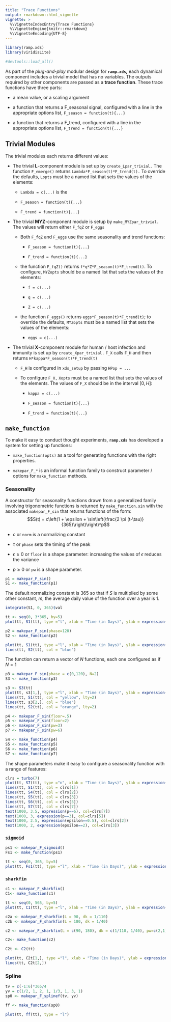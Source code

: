 ```yaml
---
title: "Trace Functions"
output: rmarkdown::html_vignette
vignette: >
  %\VignetteIndexEntry{Trace Functions}
  %\VignetteEngine{knitr::rmarkdown}
  %\VignetteEncoding{UTF-8}
---
```


```r
library(ramp.xds)
library(viridisLite)
```


```r
#devtools::load_all()
```

As part of the  *plug-and-play* modular design for **`ramp.xds`,** each dynamical component includes a trivial model that has no variables. The outputs required by other components are passed as a **trace function**. These trace functions have three parts:

+ a mean value, or a scaling argument

+ a function that returns a F_seasonal signal, configured with a line in the appropriate options list, `F_season = function(t){...}` 

+ a function that returns a F_trend, configured with a line in the appropriate options list, `F_trend = function(t){...}` 


## Trivial Modules 


The trivial modules each returns different values:

+ The trivial **L**-component module is set up by `create_Lpar_trivial.` The function `F_emerge()` returns `Lambda*F_season(t)*F_trend(t).` To override the defaults, `Lopts` must be a named list that sets the values of the elements: 

    - `Lambda = c(...)` is the
        
    - `F_season = function(t){...}`
        
    - `F_trend = function(t){...}`

+ The trivial **MYZ**-component module is setup by `make_MYZpar_trivial.` The values will return either `F_fqZ` or `F_eggs` 

    - Both `F_fqZ` and `F_eggs` use the same seasonality and trend functions: 

        - `F_season = function(t){...}` 
        
        - `F_trend = function(t){...}` 

    - the function `F_fqZ()` returns `f*q*Z*F_season(t)*F_trend(t)`. To configure, `MYZopts` should be a named list that sets the values of the elements: 
    
        - `f = c(...)` 
        
        - `q = c(...)` 
        
        - `Z = c(...)`
    
    - the function `F_eggs()` returns `eggs*F_season(t)*F_trend(t)`; to override the defaults, `MYZopts` must be a named list that sets the values of the elements:
    
        - ` eggs = c(...)`

+ The trivial **X**-component module for human / host infection and immunity is set up by `create_Xpar_trivial.` `F_X` calls `F_H` and then returns `H*kappa*F_season(t)*F_trend(t)` 

    - `F_H` is configured in `xds_setup` by passing `HPop = ...` 
    
    - To configure `F_X,` `Xopts` must be a named list that sets the values of the elements. The values of `F_X` should be in the interval $[0,H]:$ 
    
      - `kappa = c(...)`
        
      - `F_season = function(t){...}`
        
      - `F_trend = function(t){...}`
        
## `make_function`

To make it easy to conduct thought experiments, **`ramp.xds`** has developed a system for setting up functions: 

  + `make_function(opts)` as a tool for generating functions with the right properties. 
  
  + `makepar_F_*` is an informal function family to construct parameter / options for `make_function` methods. 

### Seasonality

A constructor for seasonality functions drawn from a generalized family involving trigonometric functions is returned by `make_function.sin` with the associated `makepar_F_sin` that returns functions of the form: 
$$S(t) =  c\left(1 + \epsilon + \sin\left(\frac{2 \pi (t-\tau)}{365}\right)\right)^p$$

+ $c$ or `norm` is a normalizing constant 

+ $\tau$ or `phase` sets the timing of the peak

+ $\epsilon \geq 0$ or `floor` is a shape parameter: increasing the values of $\epsilon$ reduces the variance 

+ $p \geq 0$ or `pw` is a shape parameter.

```r
p1 = makepar_F_sin()
S1 <- make_function(p1)

```

The default normalizing constant is $365$ so that if $S$ is multiplied by some other constant, $m,$ the average daily value of the function over a year is $1.$

```r
integrate(S1, 0, 365)$val
```

```r
tt <- seq(0, 3*365, by=5)
plot(tt, S1(tt), type ="l", xlab = "Time (in Days)", ylab = expression(S(t)))
```


```r
p2 = makepar_F_sin(phase=120)
S2 <- make_function(p2)
```


```r
plot(tt, S1(tt), type ="l", xlab = "Time (in Days)", ylab = expression(S(t)))
lines(tt, S2(tt), col = "blue")
```

The function can return a vector of $N$ functions, each one configured as if $N=1$

```r
p3 = makepar_F_sin(phase = c(0,120), N=2)
S3 <- make_function(p3)
```

```r
s3 <- S3(tt) 
plot(tt, s3[1,], type ="l", xlab = "Time (in Days)", ylab = expression(S(t)))
lines(tt, S1(tt), col = "yellow", lty=2)
lines(tt, s3[2,], col = "blue")
lines(tt, S2(tt), col = "orange", lty=2)
```
```r
p4 <- makepar_F_sin(floor=.5)
p5 <- makepar_F_sin(floor=2)
p6 <- makepar_F_sin(pw=3)
p7 <- makepar_F_sin(pw=6)
```


```r
S4 <- make_function(p4)
S5 <- make_function(p5)
S6 <- make_function(p6)
S7 <- make_function(p7)
```

The shape parameters make it easy to configure a seasonality function with a range of features: 

```r
clrs = turbo(7)
plot(tt, S7(tt), type ="n", xlab = "Time (in Days)", ylab = expression(S(t)))
lines(tt, S1(tt), col = clrs[1])
lines(tt, S4(tt), col = clrs[2])
lines(tt, S5(tt), col = clrs[3])
lines(tt, S6(tt), col = clrs[5])
lines(tt, S7(tt), col = clrs[7])
text(1000, 3.5, expression(p==6), col=clrs[7])
text(1000, 3, expression(p==3), col=clrs[5])
text(1000, 2.5, expression(epsilon==0.5), col=clrs[2])
text(1000, 2, expression(epsilon==2), col=clrs[3])
```


###  `sigmoid` 

```r
ps1 <- makepar_F_sigmoid()
Fs1 <- make_function(ps1)
```

```r
tt <- seq(0, 365, by=5)
plot(tt, Fs1(tt), type ="l", xlab = "Time (in Days)", ylab = expression(Fs1(t)))
```

### `sharkfin`

```r
c1 <- makepar_F_sharkfin()
C1<- make_function(c1)
```



```r
tt <- seq(0, 565, by=5)
plot(tt, C1(tt), type ="l", xlab = "Time (in Days)", ylab = expression(Fs1(t)))
```



```r
c2a <- makepar_F_sharkfin(L = 90, dk = 1/110)
c2b <- makepar_F_sharkfin(L = 180, dk = 1/40)
```

```r
c2 <- makepar_F_sharkfin(L = c(90, 180), dk = c(1/110, 1/40), pw=c(2,1), N=2)
```

```r
C2<- make_function(c2)
```


```r
C2t <- C2(tt)
```



```r
plot(tt, C2t[1,], type ="l", xlab = "Time (in Days)", ylab = expression(Fs1(t)))
lines(tt, C2t[2,])
```

### Spline


```r
tv = c(-1:6)*365/4
yv = c(1/2, 1, 2, 1, 1/3, 1, 3, 1) 
sp0 <- makepar_F_splinef(tv, yv)
```


```r
ff <- make_function(sp0)
```


```r
plot(tt, ff(tt), type = "l")
```

